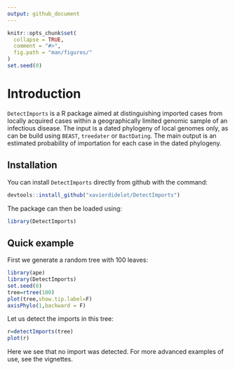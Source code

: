 ```yaml
---
output: github_document
---
```


<!-- README.md is generated from README.Rmd. Please edit that file -->

```r
knitr::opts_chunk$set(
  collapse = TRUE,
  comment = "#>",
  fig.path = "man/figures/"
)
set.seed(0)
```

# Introduction

`DetectImports` is a R package aimed at distinguishing imported cases from locally acquired cases within a geographically limited genomic sample of an infectious disease. The input is a dated phylogeny of local genomes only, as can be build using `BEAST`, `treedater` or `BactDating`. The main output is an estimated probability of importation for each case in the dated phylogeny.

## Installation

You can install `DetectImports` directly from github with the command:

```r
devtools::install_github("xavierdidelot/DetectImports")
```

The package can then be loaded using:
```r
library(DetectImports)
```

## Quick example

First we generate a random tree with 100 leaves:

```r
library(ape)
library(DetectImports)
set.seed(0)
tree=rtree(100)
plot(tree,show.tip.label=F)
axisPhylo(1,backward = F)
```

Let us detect the imports in this tree:

```r
r=detectImports(tree)
plot(r)
```

Here we see that no import was detected. For more advanced examples of use, see the vignettes.
